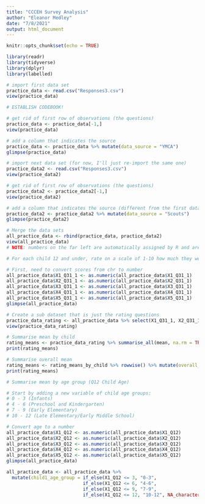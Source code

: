 ```yaml
---
title: "CCCEH Survey Analysis"
author: "Eleanor Medley"
date: "7/8/2021"
output: html_document
---
```


```r
knitr::opts_chunk$set(echo = TRUE)
```

```r
library(readr)
library(tidyverse)
library(dplyr)
library(labelled)

```
```r
# import first data set
practice_data <- read.csv("Responses3.csv")
view(practice_data)

# ESTABLISH CODEBOOK!

# get rid of first row of observations (the questions)
practice_data <- practice_data[-1,]
view(practice_data)

# add a column that indicates the source
practice_data <- practice_data %>% mutate(data_source = "YMCA")
glimpse(practice_data)

# import next data set (for now, I'll just re-import the same one)
practice_data2 <- read.csv("Responses3.csv")
view(practice_data2)

# get rid of first row of observations (the questions)
practice_data2 <- practice_data2[-1,]
view(practice_data2)

# add a column that indicates the source (different from the first data set)
practice_data2 <- practice_data2 %>% mutate(data_source = "Scouts")
glimpse(practice_data2)

# Merge the data sets
all_practice_data <- rbind(practice_data, practice_data2)
view(all_practice_data)
# NOTE: numbers on the far left are automatically assigned by R and are weird

```
```r

# For each child 12 and under, rate on a scale of 1-10 how much they wear children's makeup and body products as play versus for beautification?

# First, need to convert scores from chr to number
all_practice_data$X1_Q31_1 <- as.numeric(all_practice_data$X1_Q31_1)
all_practice_data$X2_Q31_1 <- as.numeric(all_practice_data$X2_Q31_1)
all_practice_data$X3_Q31_1 <- as.numeric(all_practice_data$X3_Q31_1)
all_practice_data$X4_Q31_1 <- as.numeric(all_practice_data$X4_Q31_1)
all_practice_data$X5_Q31_1 <- as.numeric(all_practice_data$X5_Q31_1)
glimpse(all_practice_data)

# Create a sub dataset that is just the rating questions
practice_data_rating <- all_practice_data %>% select(X1_Q31_1, X2_Q31_1, X3_Q31_1, X4_Q31_1, X5_Q31_1)
view(practice_data_rating)

# Summarise mean by child
rating_means <- practice_data_rating %>% summarise_all(mean, na.rm = TRUE)
print(rating_means)

# Summarise overall mean
rating_means <- rating_means_by_child %>% rowwise() %>% mutate(overall_mean = mean(c(X1_Q31_1, X2_Q31_1, X3_Q31_1, X4_Q31_1, X5_Q31_1)))
print(rating_means)

# Summarise mean by age group (Q12 Child Age)

# Start by adding a new variable of child age groups:
# 0 - 3 (Infants)
# 4 - 6 (Preschool and Kindergarten)
# 7 - 9 (Early Elementary)
# 10 - 12 (Late Elementary/Early Middle School)

# Convert age to a number
all_practice_data$X1_Q12 <- as.numeric(all_practice_data$X1_Q12)
all_practice_data$X2_Q12 <- as.numeric(all_practice_data$X2_Q12)
all_practice_data$X3_Q12 <- as.numeric(all_practice_data$X3_Q12)
all_practice_data$X4_Q12 <- as.numeric(all_practice_data$X4_Q12)
all_practice_data$X5_Q12 <- as.numeric(all_practice_data$X5_Q12)
glimpse(all_practice_data)

all_practice_data <- all_practice_data %>% 
  mutate(child1_age_group = if_else(X1_Q12 <= 3, "0-3", 
                            if_else(X1_Q12 <= 6, "4-6", 
                            if_else(X1_Q12 <= 9, "7-9",
                            if_else(X1_Q12 <= 12, "10-12", NA_character_)))))




```

